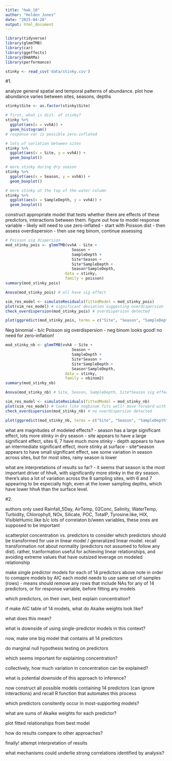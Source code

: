 ```yaml
---
title: "hwk_10"
author: "Holden Jones"
date: "2025-04-28"
output: html_document
---
```


```r
library(tidyverse)
library(glmmTMB)
library(car)
library(ggeffects)
library(DHARMa)
library(performance)

stinky <- read_csv('data/stinky.csv')
```


#1.

analyze general spatial and temporal patterns of abundance. plot how abundance 
  varies between sites, seasons, depths
```r
stinky$Site <- as.factor(stinky$Site)

# first, what is dist. of stinky?
stinky %>%
  ggplot(aes(x = vvhA)) +
  geom_histogram()
# response var is possible zero-inflated

# lots of variation between sites
stinky %>%
  ggplot(aes(x = Site, y = vvhA)) +
  geom_boxplot()

# more stinky during dry season
stinky %>%
  ggplot(aes(x = Season, y = vvhA)) +
  geom_boxplot()

# more stinky at the top of the water column
stinky %>%
  ggplot(aes(x = SampleDepth, y = vvhA)) +
  geom_boxplot()
```

construct appropriate model that tests whether there are effects of these predictors,
  interactions between them. figure out how to model response variable
- likely will need to use zero-inflated
- start with Poisson dist
  - then assess overdispersion
- then use neg binom, continue assessing
```r
# Poisson sig dispersion
mod_stinky_pois <- glmmTMB(vvhA ~ Site + 
                             Season + 
                             SampleDepth +
                             Site*Season +
                             Site*SampleDepth +
                             Season*SampleDepth, 
                          data = stinky, 
                          family = poisson)
summary(mod_stinky_pois)

Anova(mod_stinky_pois) # all have sig effect

sim_res_model <- simulateResiduals(fittedModel = mod_stinky_pois)
plot(sim_res_model) # significant deviation suggesting overdispersion
check_overdispersion(mod_stinky_pois) # overdispersion detected

plot(ggpredict(mod_stinky_pois, terms = c("Site", "Season", "SampleDepth")))
```

Neg binomial
- b/c Poisson sig overdispersion
- neg binom looks good! no need for zero-inflation!
```r
mod_stinky_nb <- glmmTMB(vvhA ~ Site + 
                             Season + 
                             SampleDepth +
                             Site*Season +
                             Site*SampleDepth +
                             Season*SampleDepth, 
                          data = stinky, 
                          family = nbinom2)
summary(mod_stinky_nb)

Anova(mod_stinky_nb) # Site, Season, SampleDepth, Site*Season sig effects

sim_res_model <- simulateResiduals(fittedModel = mod_stinky_nb)
plot(sim_res_model) # looks like negbinom fits well! move forward with this
check_overdispersion(mod_stinky_nb) # no overdispersion detected

plot(ggpredict(mod_stinky_nb, terms = c("Site", "Season", "SampleDepth")))
```

what are magnitudes of modeled effects?
- season has a large significant effect, lots more stinky in dry season
- site appears to have a large significant effect, sites 6, 7 have much more stinky
- depth appears to have an intermediate significant effect, more stinky at surface
- site*season appears to have small significant effect, see some variation in 
  season across sites, but for most sites, rainy season is lower

what are interpretations of results so far?
- it seems that season is the most important driver of hhvA, with significantly
  more stinky in the dry season. there's also a lot of variation across the 
  8 sampling sites, with 6 and 7 appearing to be especially high, even at the 
  lower sampling depths, which have lower hhvA than the surface level.


#2.

authors only used Rainfall_5Day, AirTemp, 02Conc, Salinity, WaterTemp, Turbidity,
  Chlorophyll, NOx, Silicate, POC, TotalP, Tyrosine.like, HIX, VisibleHumic.like
  b/c lots of correlaton b/ween variables, these ones are supposed to be important

scatterplot concentration vs. predictors to consider which predictors should be
  transformed for use in linear model / generalized linear model. recall transformation
  not about normality (predictors not assumed to follow any dist).
  rather, tranformation useful for achieving linear relationships, and avoiding
  extreme values that have outsized leverage on modeled relationship
  
make single predictor models for each of 14 predictors above
  note in order to comapre models by AIC each model needs to
  use same set of samples (rows) - means should remove any rows that include 
  NAs for any of 14 predictors, or for response variable, before fitting any models

which predictors, on their own, best explain concentration?

if make AIC table of 14 models, what do Akaike weights look like?

what does this mean?
  
what is downside of using single-predictor models in this context?
  
now, make one big model that contains all 14 predictors

do marginal null hypothesis testing on predictors

which seems important for explaining concentration?

collectively, how much variation in concentration can be explained?

what is potential downside of this approach to inference?

now construct all possible models containing 14 predictors (can ignore interactions)
  and recall R function that automates this process
  
which predictors consitently occur in most-supporting models?

what are sums of Akaike weights for each predictor?

plot fitted relationships from best model

how do results compare to other approaches?

finally! attempt interpretation of results

what mechanisms could underlie strong correlations identified by analysis?
